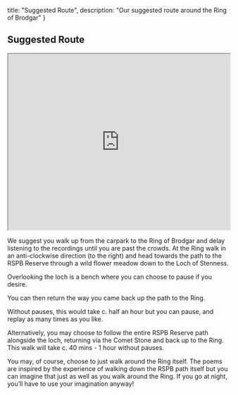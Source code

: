 
  title: "Suggested Route",
  description: "Our suggested route around the Ring of Brodgar"
}

<section>

# Suggested Route

<iframe src="https://www.rspb.org.uk/globalassets/downloads/documents/reserves/brodgar-trail-guide.pdf" width="100%" height="400"></iframe>

We suggest you walk up from the carpark to the Ring of Brodgar and delay listening to the recordings until you are past the crowds. At the Ring walk in an anti-clockwise direction (to the right) and head towards the path to the RSPB Reserve through a wild flower meadow down to the Loch of Stenness.

Overlooking the loch is a bench where you can choose to pause if you desire. 

You can then return the way you came back up the path to the Ring.

Without pauses, this would take c. half an hour but you can  pause, and replay as many times as you like. 

Alternatively, you may choose to follow the entire RSPB Reserve path alongside the loch, returning via the Comet Stone and back up to the Ring. This walk will take c. 40 mins - 1 hour without pauses. 

You may, of course, choose to just walk around the Ring itself. The poems are inspired by the experience of walking down the RSPB path itself but you can imagine that just as well as you walk around the Ring. If you go at night, you’ll have to use your imagination anyway!

</section>

